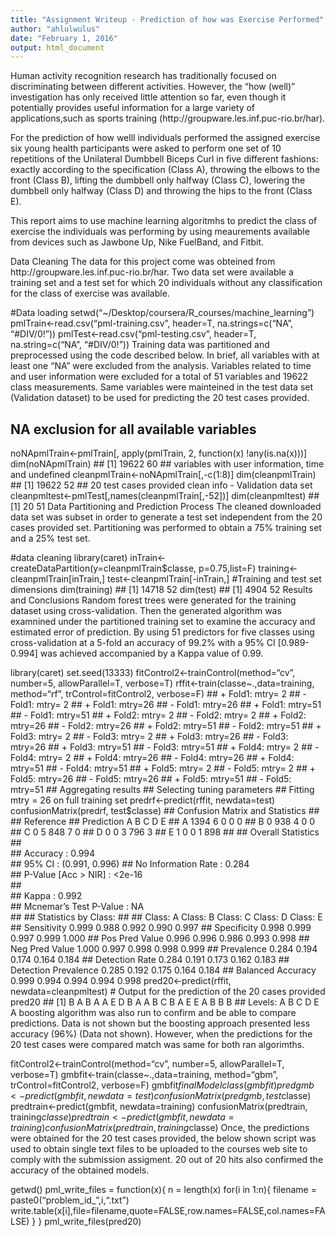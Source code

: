 ```yaml
---
title: "Assignment Writeup - Prediction of how was Exercise Performed"
author: "ahlulwulus"
date: "February 1, 2016"
output: html_document
---
```


Human activity recognition research has traditionally focused on discriminating between different activities. However, the "how (well)" investigation has only received little attention so far, even though it potentially provides useful information for a large variety of applications,such as sports training (http://groupware.les.inf.puc-rio.br/har).

For the prediction of how welll individuals performed the assigned exercise six young health participants were asked to perform one set of 10 repetitions of the Unilateral Dumbbell Biceps Curl in five different fashions: exactly according to the specification (Class A), throwing the elbows to the front (Class B), lifting the dumbbell only halfway (Class C), lowering the dumbbell only halfway (Class D) and throwing the hips to the front (Class E).

This report aims to use machine learning algoritmhs to predict the class of exercise the individuals was performing by using meaurements available from devices such as Jawbone Up, Nike FuelBand, and Fitbit.

Data Cleaning
The data for this project come was obteined from http://groupware.les.inf.puc-rio.br/har. Two data set were available a training set and a test set for which 20 individuals without any classification for the class of exercise was available.

#Data loading
setwd("~/Desktop/coursera/R_courses/machine_learning")
pmlTrain<-read.csv("pml-training.csv", header=T, na.strings=c("NA", "#DIV/0!"))
pmlTest<-read.csv("pml-testing.csv", header=T, na.string=c("NA", "#DIV/0!"))
Training data was partitioned and preprocessed using the code described below. In brief, all variables with at least one "NA" were excluded from the analysis. Variables related to time and user information were excluded for a total of 51 variables and 19622 class measurements. Same variables were mainteined in the test data set (Validation dataset) to be used for predicting the 20 test cases provided.

## NA exclusion for all available variables
noNApmlTrain<-pmlTrain[, apply(pmlTrain, 2, function(x) !any(is.na(x)))] 
dim(noNApmlTrain)
## [1] 19622    60
## variables with user information, time and undefined
cleanpmlTrain<-noNApmlTrain[,-c(1:8)]
dim(cleanpmlTrain)
## [1] 19622    52
## 20 test cases provided clean info - Validation data set
cleanpmltest<-pmlTest[,names(cleanpmlTrain[,-52])]
dim(cleanpmltest)
## [1] 20 51
Data Partitioning and Prediction Process
The cleaned downloaded data set was subset in order to generate a test set independent from the 20 cases provided set. Partitioning was performed to obtain a 75% training set and a 25% test set.

#data cleaning
library(caret)
inTrain<-createDataPartition(y=cleanpmlTrain$classe, p=0.75,list=F)
training<-cleanpmlTrain[inTrain,] 
test<-cleanpmlTrain[-inTrain,] 
#Training and test set dimensions
dim(training)
## [1] 14718    52
dim(test)
## [1] 4904   52
Results and Conclusions
Random forest trees were generated for the training dataset using cross-validation. Then the generated algorithm was examnined under the partitioned training set to examine the accuracy and estimated error of prediction. By using 51 predictors for five classes using cross-validation at a 5-fold an accuracy of 99.2% with a 95% CI [0.989-0.994] was achieved accompanied by a Kappa value of 0.99.

library(caret)
set.seed(13333)
fitControl2<-trainControl(method="cv", number=5, allowParallel=T, verbose=T)
rffit<-train(classe~.,data=training, method="rf", trControl=fitControl2, verbose=F)
## + Fold1: mtry= 2 
## - Fold1: mtry= 2 
## + Fold1: mtry=26 
## - Fold1: mtry=26 
## + Fold1: mtry=51 
## - Fold1: mtry=51 
## + Fold2: mtry= 2 
## - Fold2: mtry= 2 
## + Fold2: mtry=26 
## - Fold2: mtry=26 
## + Fold2: mtry=51 
## - Fold2: mtry=51 
## + Fold3: mtry= 2 
## - Fold3: mtry= 2 
## + Fold3: mtry=26 
## - Fold3: mtry=26 
## + Fold3: mtry=51 
## - Fold3: mtry=51 
## + Fold4: mtry= 2 
## - Fold4: mtry= 2 
## + Fold4: mtry=26 
## - Fold4: mtry=26 
## + Fold4: mtry=51 
## - Fold4: mtry=51 
## + Fold5: mtry= 2 
## - Fold5: mtry= 2 
## + Fold5: mtry=26 
## - Fold5: mtry=26 
## + Fold5: mtry=51 
## - Fold5: mtry=51 
## Aggregating results
## Selecting tuning parameters
## Fitting mtry = 26 on full training set
predrf<-predict(rffit, newdata=test)
confusionMatrix(predrf, test$classe)
## Confusion Matrix and Statistics
## 
##           Reference
## Prediction    A    B    C    D    E
##          A 1394    6    0    0    0
##          B    0  938    4    0    0
##          C    0    5  848    7    0
##          D    0    0    3  796    3
##          E    1    0    0    1  898
## 
## Overall Statistics
##                                         
##                Accuracy : 0.994         
##                  95% CI : (0.991, 0.996)
##     No Information Rate : 0.284         
##     P-Value [Acc > NIR] : <2e-16        
##                                         
##                   Kappa : 0.992         
##  Mcnemar's Test P-Value : NA            
## 
## Statistics by Class:
## 
##                      Class: A Class: B Class: C Class: D Class: E
## Sensitivity             0.999    0.988    0.992    0.990    0.997
## Specificity             0.998    0.999    0.997    0.999    1.000
## Pos Pred Value          0.996    0.996    0.986    0.993    0.998
## Neg Pred Value          1.000    0.997    0.998    0.998    0.999
## Prevalence              0.284    0.194    0.174    0.164    0.184
## Detection Rate          0.284    0.191    0.173    0.162    0.183
## Detection Prevalence    0.285    0.192    0.175    0.164    0.184
## Balanced Accuracy       0.999    0.994    0.994    0.994    0.998
pred20<-predict(rffit, newdata=cleanpmltest)
# Output for the prediction of the 20 cases provided
pred20
##  [1] B A B A A E D B A A B C B A E E A B B B
## Levels: A B C D E
A boosting algorithm was also run to confirm and be able to compare predictions. Data is not shown but the boosting approach presented less accuracy (96%) (Data not shown). However, when the predictions for the 20 test cases were compared match was same for both ran algorimths.

fitControl2<-trainControl(method="cv", number=5, allowParallel=T, verbose=T)
gmbfit<-train(classe~.,data=training, method="gbm", trControl=fitControl2, verbose=F)
gmbfit$finalModel
class(gmbfit)
predgmb<-predict(gmbfit, newdata=test)
confusionMatrix(predgmb, test$classe)
predtrain<-predict(gmbfit, newdata=training)
confusionMatrix(predtrain, training$classe)
predtrain<-predict(gmbfit, newdata=training)
confusionMatrix(predtrain, training$classe)
Once, the predictions were obtained for the 20 test cases provided, the below shown script was used to obtain single text files to be uploaded to the courses web site to comply with the submission assigment. 20 out of 20 hits also confirmed the accuracy of the obtained models.

getwd()
pml_write_files = function(x){
  n = length(x)
  for(i in 1:n){
    filename = paste0("problem_id_",i,".txt")
    write.table(x[i],file=filename,quote=FALSE,row.names=FALSE,col.names=FALSE)
  }
}
pml_write_files(pred20)